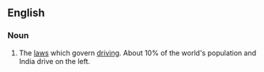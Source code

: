 ==English==
===Noun===
{{en-noun|-}}
#The [[law]]s which govern [[driving]]. About 10% of the world's population and India drive on the left.